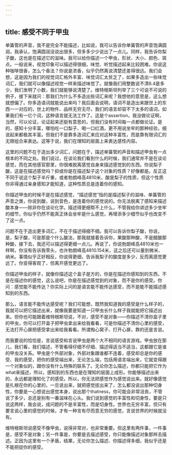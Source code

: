 ```yaml
---
---
---
```

title: 感受不同于甲虫
---




单簧管的声音，我不是完全不能描述，比如说，我可以告诉你单簧管的声音饱满圆润，我承认，饱满圆润没说出很多，但多多少少说出了一点儿。同样，我告诉你梨子酸，这也是在描述它的滋味。我可以给你描述一个甲虫，形状、大小、颜色、斑点。一般说来，视觉印象可以描述得很细，味觉、听觉描述起来比较困难。你说这种咖啡很香，怎么个香法？你说是浓香，似乎仍然离说清楚还差得很远。我们会想，这是因为我们的视觉词汇格外丰富、味觉词汇太贫乏了，如果多造出一些味觉词汇，我们就可以像描述视觉一样来描述味觉了。就像我们用整数说不清6.4是多少，我们发明了小数，我们就能够说清楚了。维特根斯坦列举了三个可说不可说的例子，接下来就问：那我们为什么不多造出些词汇来呢？我想他的意思是，这么想就想偏了。你多造语词就能说出来吗？我后面会说明，语词不是造出来跟世上的东西一一对应的，世上的物件、品样无穷无尽，我们的语言却容不下太多的语词，如果我们有一亿个词，这种语言就无法工作了。这是个assertion，我没做论证啊，当然，可以论证，论证起来还挺有意思的，但我们没有时间每一点都做论证。是的，感知十分丰富，哪怕吃一口梨子、喝一口红酒，更不用说坐牢的那种经验，细说起来都极其丰富。但我们不是靠多造词汇来应对这种丰富性，而是靠有限词汇的无限组合来表达。这等于说，我们在理知的层面上来表达感性内容。

这里的问题不在于造出多少词汇，问题在于，描述单簧管的声音和描述甲虫有一点根本的不同之处。我们说过，在谈论我们看到什么的时候，我们通常并不是在谈论感觉，而在其他感官那里，你很难脱离感觉自身来描述感觉到的东西。你说梨子酸，这是在描述感觉吗？抑或你是在描述梨子这个对象的性质？好像都是。反正这不同于说这个梨子半斤重，或者勃朗峰高4810米，酸是梨子的性质，但这个性质你非得通过亲身感知才能知道，这种性质总是连着你的感知。

你描述甲虫的时候不是在描述感觉，“描述感觉”指的是描述梨子的滋味、单簧管的声音之类，你说到酸，说到音色，是连着你的感觉说的。你无法脱离了感知来描述酸本身——除非你在谈论化学。描述得更细帮不上什么，不管我给你讲述多少坐牢的细节，你似乎仍然不能真正体会坐牢是什么感觉，再增添多少细节似乎也改变不了这一点。

问题不在于造出更多词汇，不在于描述得细不细。我可以告诉你梨子酸，你说，是，梨子酸，可是那是个什么酸法，那我就接着告诉你，果酸那种酸，不是醋酸那种酸，接下去，我还可以描述得更细一点儿。再说了，你说勃朗峰高4810米也一样啊，你没有告诉我零头，也许勃朗峰高4810.154米，这之后还可以量到微米、纳米。事情似乎正好相反，你说得更细，告诉我梨子的酸度是多少，反而离感觉更远了。你变得客观了，但离开感觉更远了。

你描述甲虫的样子，就像你描述这个盒子是方的，你是在描述你感知到的东西，不是在描述你的感觉，这么说吧，你是在描述感觉到的对象，而不是你的感受。你问：感觉能不能传达？你实际上问的是语言能不能传达感受，而不是能不能描述感知到的东西。

那么，语言能不能传达感受呢？我们可能想，既然我知道我的感受是什么样子的，我就可以把它描述出来，就像我要是知道一只甲虫长什么样子我就能把它描述出来。但你也可能跟着维特根斯坦说，不对，感受不是对象——你描述不清你盒子里的甲虫，你可以打开盒子把甲虫拿出来给我看看，可是你描述不清你心里的感受，无法打开心扉把感受拿出来给我看看。所谓掏心窝子、打开心扉，靠的还是言说。

而我要说的恰恰是，言说感受和言说甲虫是两个大不相同的语言游戏。甲虫放在那儿，我们看，我们描述，不管看得仔细不仔细、描述得适当不适当，这都跟它是谁的甲虫没关系。甲虫是个外部对象，外部对象跟谁都不连着，感受却总是你的感受、我的感受，把你的感受端出来，无论怎么端，包括用语言端出来，它就变得跟一个对象似的，跟你没有什么特殊的联系了。无论你怎么描述，你都只能把它作为what来描述，所以，感知到的东西也是在理知的层面上成形。你能够描述出来的，永远都是理知化了的感受。所以，你无法把感觉作为感觉说出来。就好像感觉是扎根在你的心里的，一旦说出来，就把感觉拔出来了，怎么都没说出那种切身性，你要是一心想说出感觉本身，说出那个thatness，你可能会非常沮丧，不管说了多少，总还是别有一番滋味在心头。我们说到感觉的丰富性和切身性，要是只说这两样，我会说，成问题的不是丰富性，而是切身性。世界也无穷丰富，但只有要言说心里的感觉的时候，才有一种言有尽而意无穷的感觉，言说世界的时候就没有。

维特根斯坦说感受不像甲虫，说得非常对，也非常重要。但这里有两件事，一件事是，感受不是对象；另一件事是，你要是去描述感受，你只能像描述对象那样去描述。正因为这里有一个矛盾，结果，无论你怎么描述、你描述得多细，我似乎还是不能把捉你的感受。